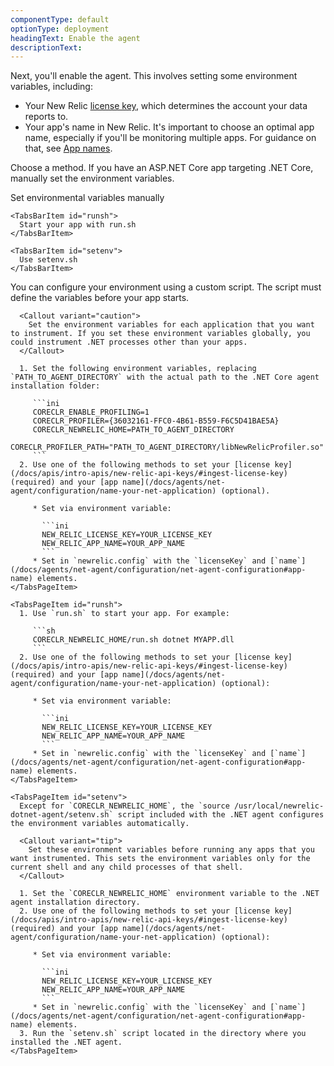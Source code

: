 ```yaml
---
componentType: default
optionType: deployment
headingText: Enable the agent
descriptionText: 
---
```


Next, you'll enable the agent. This involves setting some environment variables, including:

* Your New Relic [license key](/docs/apis/intro-apis/new-relic-api-keys/#overview-keys), which determines the account your data reports to.
* Your app's name in New Relic. It's important to choose an optimal app name, especially if you'll be monitoring multiple apps. For guidance on that, see [App names](/docs/apm/agents/net-agent/configuration/name-your-net-application).

Choose a method. If you have an ASP.NET Core app targeting .NET Core, manually set the environment variables.

<Tabs>
  <TabsBar>
    <TabsBarItem id="manual">
      Set environmental variables manually
    </TabsBarItem>

    <TabsBarItem id="runsh">
      Start your app with run.sh
    </TabsBarItem>

    <TabsBarItem id="setenv">
      Use setenv.sh
    </TabsBarItem>
  </TabsBar>

  <TabsPages>
    <TabsPageItem id="manual">
      You can configure your environment using a custom script. The script must define the variables before your app starts.

      <Callout variant="caution">
        Set the environment variables for each application that you want to instrument. If you set these environment variables globally, you could instrument .NET processes other than your apps.
      </Callout>

      1. Set the following environment variables, replacing `PATH_TO_AGENT_DIRECTORY` with the actual path to the .NET Core agent installation folder:

         ```ini
         CORECLR_ENABLE_PROFILING=1
         CORECLR_PROFILER={36032161-FFC0-4B61-B559-F6C5D41BAE5A}
         CORECLR_NEWRELIC_HOME=PATH_TO_AGENT_DIRECTORY
         CORECLR_PROFILER_PATH="PATH_TO_AGENT_DIRECTORY/libNewRelicProfiler.so"
         ```
      2. Use one of the following methods to set your [license key](/docs/apis/intro-apis/new-relic-api-keys/#ingest-license-key) (required) and your [app name](/docs/agents/net-agent/configuration/name-your-net-application) (optional).

         * Set via environment variable:

           ```ini
           NEW_RELIC_LICENSE_KEY=YOUR_LICENSE_KEY
           NEW_RELIC_APP_NAME=YOUR_APP_NAME
           ```
         * Set in `newrelic.config` with the `licenseKey` and [`name`](/docs/agents/net-agent/configuration/net-agent-configuration#app-name) elements.
    </TabsPageItem>

    <TabsPageItem id="runsh">
      1. Use `run.sh` to start your app. For example:

         ```sh
         CORECLR_NEWRELIC_HOME/run.sh dotnet MYAPP.dll
         ```
      2. Use one of the following methods to set your [license key](/docs/apis/intro-apis/new-relic-api-keys/#ingest-license-key) (required) and your [app name](/docs/agents/net-agent/configuration/name-your-net-application) (optional):

         * Set via environment variable:

           ```ini
           NEW_RELIC_LICENSE_KEY=YOUR_LICENSE_KEY
           NEW_RELIC_APP_NAME=YOUR_APP_NAME
           ```
         * Set in `newrelic.config` with the `licenseKey` and [`name`](/docs/agents/net-agent/configuration/net-agent-configuration#app-name) elements.
    </TabsPageItem>

    <TabsPageItem id="setenv">
      Except for `CORECLR_NEWRELIC_HOME`, the `source /usr/local/newrelic-dotnet-agent/setenv.sh` script included with the .NET agent configures the environment variables automatically.

      <Callout variant="tip">
        Set these environment variables before running any apps that you want instrumented. This sets the environment variables only for the current shell and any child processes of that shell.
      </Callout>

      1. Set the `CORECLR_NEWRELIC_HOME` environment variable to the .NET agent installation directory.
      2. Use one of the following methods to set your [license key](/docs/apis/intro-apis/new-relic-api-keys/#ingest-license-key) (required) and your [app name](/docs/agents/net-agent/configuration/name-your-net-application) (optional):

         * Set via environment variable:

           ```ini
           NEW_RELIC_LICENSE_KEY=YOUR_LICENSE_KEY
           NEW_RELIC_APP_NAME=YOUR_APP_NAME
           ```
         * Set in `newrelic.config` with the `licenseKey` and [`name`](/docs/agents/net-agent/configuration/net-agent-configuration#app-name) elements.
      3. Run the `setenv.sh` script located in the directory where you installed the .NET agent.
    </TabsPageItem>
  </TabsPages>
</Tabs>
